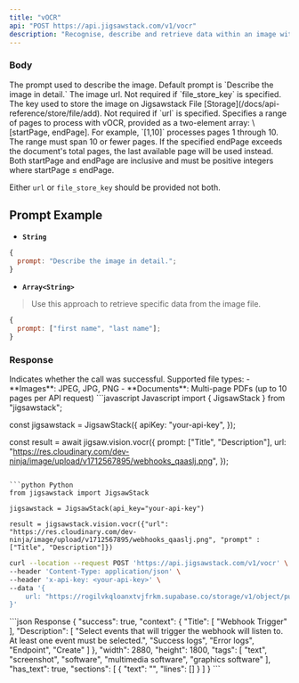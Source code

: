 ```yaml
---
title: "vOCR"
api: "POST https://api.jigsawstack.com/v1/vocr"
description: "Recognise, describe and retrieve data within an image with great accuracy."
---
```


### Body

<ParamField body="prompt" type="string | Array<string>">
  The prompt used to describe the image. Default prompt is `Describe the image
          in detail.`
</ParamField>

<ParamField body="url" type="string">
  The image url. Not required if `file_store_key` is specified.
</ParamField>

<ParamField body="file_store_key" type="string">
  The key used to store the image on Jigsawstack File
  [Storage](/docs/api-reference/store/file/add). Not required if `url` is
  specified.
</ParamField>

<ParamField body="page_range" type="Array<number>">
  Specifies a range of pages to process with vOCR, provided as a two-element array: \[startPage, endPage]. For example, `[1,10]` processes pages 1 through 10. The range must span 10 or fewer pages. If the specified endPage exceeds the document's total pages, the last available page will be used instead. Both startPage and endPage are inclusive and must be positive integers where startPage ≤ endPage.
</ParamField>

<Info>Either `url` or `file_store_key` should be provided not both.</Info>

## Prompt Example

* **`String`**

```javascript
{
  prompt: "Describe the image in detail.";
}
```

* **`Array<String>`**

> Use this approach to retrieve specific data from the image file.

```javascript
{
  prompt: ["first name", "last name"];
}
```

<Snippet file="header.mdx" />

### Response

<ResponseField name="success" type="boolean">
  Indicates whether the call was successful.
</ResponseField>

<Info>
  Supported file types: - **Images**: JPEG, JPG, PNG - **Documents**: Multi-page
  PDFs (up to 10 pages per API request)
</Info>

<RequestExample>
  ```javascript Javascript
  import { JigsawStack } from "jigsawstack";

  const jigsawstack = JigsawStack({
    apiKey: "your-api-key",
  });

  const result = await jigsaw.vision.vocr({
      prompt: ["Title", "Description"],
      url: "https://res.cloudinary.com/dev-ninja/image/upload/v1712567895/webhooks_qaaslj.png",
    });
  ```

  ```python Python
  from jigsawstack import JigsawStack

  jigsawstack = JigsawStack(api_key="your-api-key")

  result = jigsawstack.vision.vocr({"url": "https://res.cloudinary.com/dev-ninja/image/upload/v1712567895/webhooks_qaaslj.png", "prompt" : ["Title", "Description"]})
  ```

  ```bash cURL
  curl --location --request POST 'https://api.jigsawstack.com/v1/vocr' \
  --header 'Content-Type: application/json' \
  --header 'x-api-key: <your-api-key>' \
  --data '{
      url: "https://rogilvkqloanxtvjfrkm.supabase.co/storage/v1/object/public/demo/Collabo%201080x842.jpg?t=2024-03-22T09%3A22%3A48.442Z",
  }'
  ```
</RequestExample>

<ResponseExample>
  ```json Response
{
  "success": true,
  "context": {
    "Title": [
      "Webhook Trigger"
    ],
    "Description": [
      "Select events that will trigger the webhook will listen to. At least one event must be selected.",
      "Success logs",
      "Error logs",
      "Endpoint",
      "Create"
    ]
  },
  "width": 2880,
  "height": 1800,
  "tags": [
    "text",
    "screenshot",
    "software",
    "multimedia software",
    "graphics software"
  ],
  "has_text": true,
  "sections": [
    {
      "text": "",
      "lines": []
    }
  ]
}
  ```
</ResponseExample>